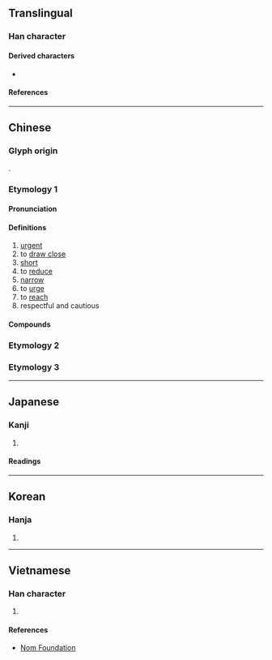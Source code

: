 {{character info/new}}
==Translingual==

===Han character===
{{Han char|rn=9|rad=人|as=07|sn=9|four=26281|canj=ORYO|ids=⿰亻足}}

====Derived characters====
* {{l|mul|[[𮚼]]}}

====References====
{{Han ref|kx=0104.050|dkj=00664|dj=0220.050|hdz=10161.020|uh=4FC3}}

----

==Chinese==
{{zh-forms}}

===Glyph origin===
{{Han etym}}
{{Han compound|ls=psc|alt1=亻|人|足|c1=s|c2=p}}.

===Etymology 1===

====Pronunciation====
{{zh-pron
|m=cù
|c=cuk1
|mn=chhiok/qz:chhiak/tw,xm,zz:chhek
|mn_note=chhiok - literary; chhiak/chhek - vernacular
|mc=y
|oc=y
|ma=
|cat=v,a
}}

====Definitions====
{{zh-hanzi}}

# [[urgent]]
# to [[draw close]]
# [[short]]
# to [[reduce]]
# [[narrow]]
# to [[urge]]
# to [[reach]]
# respectful and cautious

====Compounds====
{{zh-der|刺促|促膝長談|侷促|促坐|促忙|促裝|促發|促病|促織|促膝|侷促一隅|局促|促眉|促脈|促拍|促迫|促掐|倉促|急促|促忙促急|匆促|促聲|促趲|促音|促請|促步|局促一隅|促狹鬼|促成|促席|促狹|促使|促促|促膝談心|侷促不安|局促不安|催促|促進|促銷|短局促|督促|窘促|短促|敦促|短壽促命|跼促|鬼促促|逼促|緊促|蹇促|脆促|聯合促銷|迫促}}

===Etymology 2===
{{zh-see|齪|v}}

===Etymology 3===
{{zh-see|蹙|ss}}

----

==Japanese==

===Kanji===
{{ja-kanji|grade=c|rs=人07}}

# {{defn|lang=ja|sort=人07}}

====Readings====
{{ja-readings
|on=そく
|kun=うなが-す, せま-る
}}

----

==Korean==

===Hanja===
{{ko-hanja|hangeul=촉|rv=chok|mr=ch'ok}}

# {{defn|lang=ko|sort=人07}}

----

==Vietnamese==

===Han character===
{{vi-hantu|[[xúc]], [[thúc]]|rs=人07}}

# {{defn|lang=vi|sort=人07}}

====References====
* [http://nomfoundation.org/common/nom_details.php?codepoint=4fc3 Nom Foundation]